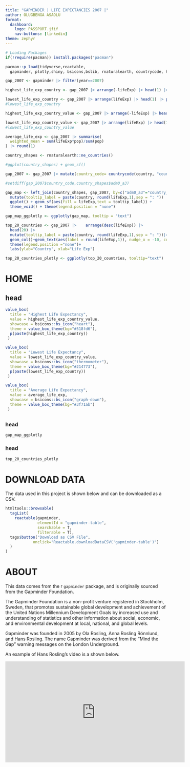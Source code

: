 ```yaml
---
title: "GAPMINDER | LIFE EXPECTANCIES 2007 |"
author: OLUGBENGA ASAOLU
format: 
  dashboard:
    logo: PASSPORT.jfif
    nav-buttons: [linkedin]
theme: zephyr
---
```


```r
# Loading Packages
if(!require(pacman)) install.packages("pacman")

pacman::p_load(tidyverse,reactable,
  gapminder, plotly,shiny, bsicons,bslib, rnaturalearth, countrycode, htmltools)
```

```r
gap_2007 <- gapminder |> filter(year==2007)
```

```r
highest_life_exp_country <- gap_2007 |> arrange(-lifeExp) |> head(1) |> pull(country)

lowest_life_exp_country <- gap_2007 |> arrange(lifeExp) |> head(1) |> pull(country)
#lowest_life_exp_country
```

```r
highest_life_exp_country_value <- gap_2007 |> arrange(-lifeExp) |> head(1) |> pull(lifeExp) |> round(1)

lowest_life_exp_country_value <- gap_2007 |> arrange(lifeExp) |> head(1) |> pull(lifeExp) |> round(1)
#lowest_life_exp_country_value

average_life_exp <- gap_2007 |> summarise(
  weighted_mean = sum(lifeExp*pop)/sum(pop)
) |> round(1)

country_shapes <- rnaturalearth::ne_countries()

#ggplot(country_shapes) + geom_sf()
```

```r
gap_2007 <- gap_2007 |> mutate(country_code= countrycode(country, "country.name","iso3c") )

#setdiff(gap_2007$country_code,country_shapes$adm0_a3)

```

```r
gap_map <- left_join(country_shapes, gap_2007, by=c("adm0_a3"="country_code")) |>
  mutate(tooltip_label = paste(country, round(lifeExp,1),sep = ": ")) |> 
  ggplot() + geom_sf(aes(fill = lifeExp,text = tooltip_label)) + 
  theme_void() + theme(legend.position = "none")

gap_map_ggplotly <- ggplotly(gap_map, tooltip = "text")
```

```r
top_20_countries <- gap_2007 |>    arrange(desc(lifeExp)) |> 
  head(20) |>
  mutate(tooltip_label = paste(country, round(lifeExp,1),sep = ": "))|> ggplot(aes(y=reorder(country, lifeExp),x=lifeExp, fill = lifeExp, text = tooltip_label))+
  geom_col()+geom_text(aes(label = round(lifeExp,1)), nudge_x = -10, color = "white")+ 
  theme(legend.position ="none")+
  labs(ylab="Country", xlab="Life Exp")
```

```r
top_20_countries_plotly <- ggplotly(top_20_countries, tooltip="text")
```




# HOME

## head {height=35%}

```r
value_box(
  title = "Highest Life Expectancy",
  value = highest_life_exp_country_value,
  showcase = bsicons::bs_icon("heart"),
  theme = value_box_theme(bg="#518fd6"),
  p(paste(highest_life_exp_country))
 )
```

```r
value_box(
  title = "Lowest Life Expectancy",
  value = lowest_life_exp_country_value,
  showcase = bsicons::bs_icon("thermometer"),
  theme = value_box_theme(bg="#214773"),
  p(paste(lowest_life_exp_country))
 )
```

```r
value_box(
  title = "Average Life Expectancy",
  value = average_life_exp,
  showcase = bsicons::bs_icon("graph-down"),
  theme = value_box_theme(bg="#3f71ab")
 )
```

## {height=65%}

### head {width=70%}
```r
gap_map_ggplotly
```

### head {width=30%}
```r
top_20_countries_plotly
```







# DOWNLOAD DATA

The data used in this project is shown below and can be downloaded as a CSV.
```r
htmltools::browsable(
  tagList(
    reactable(gapminder,
              elementId = "gapminder-table",
              searchable = T,
              filterable = T),
  tags$button("Download as CSV File",
            onclick="Reactable.downloadDataCSV('gapminder-table')")
  )
)
```


# ABOUT
This data comes from the r `gapminder` package, and is originally sourced from the Gapminder Foundation.

The Gapminder Foundation is a non-profit venture registered in Stockholm, Sweden, that promotes sustainable global development and achievement of the United Nations Millennium Development Goals by increased use and understanding of statistics and other information about social, economic, and environmental development at local, national, and global levels.

Gapminder was founded in 2005 by Ola Rosling, Anna Rosling Rönnlund, and Hans Rosling. The name Gapminder was derived from the "Mind the Gap" warning messages on the London Underground.

An example of Hans Rosling's video is a shown below.

<iframe width="560" height="315" src="https://www.youtube.com/embed/hVimVzgtD6w?si=nR3xGNOJsqAb1UlV" title="YouTube video player" frameborder="0" allow="accelerometer; autoplay; clipboard-write; encrypted-media; gyroscope; picture-in-picture; web-share" referrerpolicy="strict-origin-when-cross-origin" allowfullscreen></iframe>